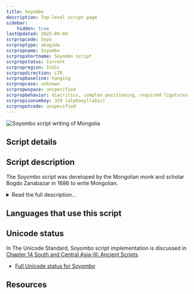 ```yaml
---
title: Soyombo
description: Top-level script page
sidebar:
    hidden: true
lastUpdated: 2025-09-04
scrpropcode: Soyo
scrproptype: abugida
scrpropname: Soyombo
scrpropshortname: Soyombo script
scrpropstatus: Current
scrpropregion: Indic
scrpropdirection: LTR
scrpropbaseline: hanging
scrpropcase: unknown
scrpropwspace: unspecified
scrpropbehavior: diacritics, complex positioning, required ligatures
scrpropisonumkey: 329 (alphasyllabic)
scrpropotcode: unspecified
---
```



![](../images/soyo-sample.jpg "Soyombo script writing of Mongolia")

## Script details

<ScriptDetails />

## Script description

The Soyombo script was developed by the Mongolian monk and scholar Bogdo Zanabazar in 1686 to write Mongolian.

<details>
<summary>Read the full description...</summary>According to legend, Zanabazar based the script on letter-like signs he saw in the sky one night. Other theories suggest that the shapes of the letters may have been based on the [Ranjana](/scrlang/scripts/rani) script of Nepal.

The Mongolian language had been written for centuries before the creation of  Soyombo, using the [Mongolian script](/scrlang/scripts/mong), but Zanabazar was the first to write it horizontally.

Soyombo can also be used to write Tibetan and Sanskrit.
</details>

## Languages that use this script

<WsList script='Soyo' wsMax='5' />

## Unicode status

In The Unicode Standard, Soyombo script implementation is discussed in [Chapter 14 South and Central Asia-III: Ancient Scripts](http://www.unicode.org/versions/latest/ch14.pdf).

- [Full Unicode status for Soyombo](/scrlang/unicode/soyo-unicode)



## Resources

<ScriptResources detailSummary='seemore' />

